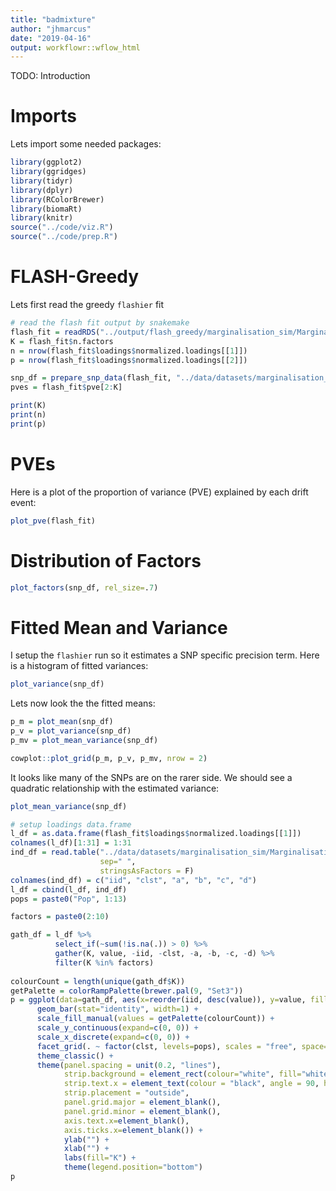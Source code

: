 ```yaml
---
title: "badmixture"
author: "jhmarcus"
date: "2019-04-16"
output: workflowr::wflow_html
---
```


TODO: Introduction

# Imports

Lets import some needed packages:

```r
library(ggplot2)
library(ggridges)
library(tidyr)
library(dplyr)
library(RColorBrewer)
library(biomaRt)
library(knitr)
source("../code/viz.R")
source("../code/prep.R")
```

# FLASH-Greedy

Lets first read the greedy `flashier` fit

```r
# read the flash fit output by snakemake
flash_fit = readRDS("../output/flash_greedy/marginalisation_sim/Marginalisation_admix_geno_maf.rds")
K = flash_fit$n.factors
n = nrow(flash_fit$loadings$normalized.loadings[[1]])
p = nrow(flash_fit$loadings$normalized.loadings[[2]])

snp_df = prepare_snp_data(flash_fit, "../data/datasets/marginalisation_sim/Marginalisation_admix_geno_maf.bim")
pves = flash_fit$pve[2:K]

print(K)
print(n)
print(p)
```

# PVEs
 
Here is a plot of the proportion of variance (PVE) explained by each drift event:

```r
plot_pve(flash_fit)
```

# Distribution of Factors

```r
plot_factors(snp_df, rel_size=.7) 
```

# Fitted Mean and Variance

I setup the `flashier` run so it estimates a SNP specific precision term. Here is a histogram of fitted variances:

```r
plot_variance(snp_df)
```

Lets now look the the fitted means:

```r
p_m = plot_mean(snp_df)
p_v = plot_variance(snp_df)
p_mv = plot_mean_variance(snp_df)

cowplot::plot_grid(p_m, p_v, p_mv, nrow = 2)
```

It looks like many of the SNPs are on the rarer side. We should see a quadratic relationship with the estimated variance:

```r
plot_mean_variance(snp_df)
```

```r
# setup loadings data.frame
l_df = as.data.frame(flash_fit$loadings$normalized.loadings[[1]])
colnames(l_df)[1:31] = 1:31
ind_df = read.table("../data/datasets/marginalisation_sim/Marginalisation_admix_geno_maf.fam", 
                    sep=" ", 
                    stringsAsFactors = F)
colnames(ind_df) = c("iid", "clst", "a", "b", "c", "d")
l_df = cbind(l_df, ind_df)
pops = paste0("Pop", 1:13)

factors = paste0(2:10)

gath_df = l_df %>%
          select_if(~sum(!is.na(.)) > 0) %>%
          gather(K, value, -iid, -clst, -a, -b, -c, -d) %>%
          filter(K %in% factors)
          
colourCount = length(unique(gath_df$K))
getPalette = colorRampPalette(brewer.pal(9, "Set3"))
p = ggplot(data=gath_df, aes(x=reorder(iid, desc(value)), y=value, fill=factor(K, levels=factors))) + 
      geom_bar(stat="identity", width=1) +  
      scale_fill_manual(values = getPalette(colourCount)) + 
      scale_y_continuous(expand=c(0, 0)) +
      scale_x_discrete(expand=c(0, 0)) +
      facet_grid(. ~ factor(clst, levels=pops), scales = "free", space="free", switch="both") + 
      theme_classic() +
      theme(panel.spacing = unit(0.2, "lines"), 
            strip.background = element_rect(colour="white", fill="white"),
            strip.text.x = element_text(colour = "black", angle = 90, hjust = 1.1), 
            strip.placement = "outside", 
            panel.grid.major = element_blank(), 
            panel.grid.minor = element_blank(),
            axis.text.x=element_blank(), 
            axis.ticks.x=element_blank()) + 
            ylab("") + 
            xlab("") +
            labs(fill="K") +
            theme(legend.position="bottom")
p
```

